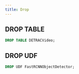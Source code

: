 ```yaml
---
title: Drop
---
```


## DROP TABLE

```sql
DROP TABLE DETRACVideo;
```

## DROP UDF

```sql
DROP UDF FastRCNNObjectDetector;
```